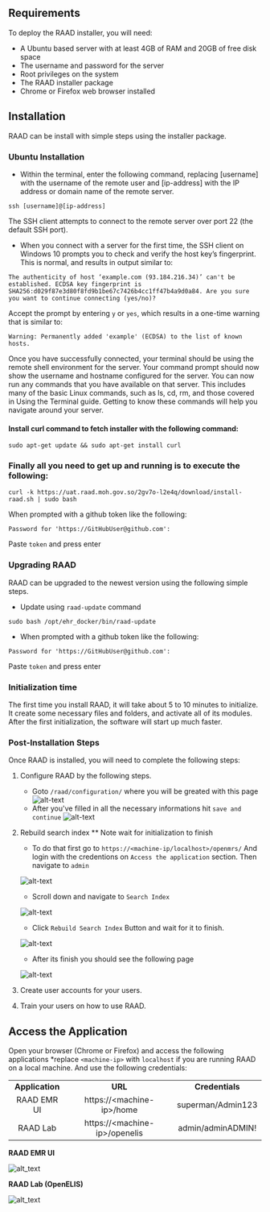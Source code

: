 ## Requirements

To deploy the RAAD installer, you will need:


* A Ubuntu based server with at least 4GB of RAM and 20GB of free disk space
* The username and password for the server
* Root privileges on the system
* The RAAD installer package
* Chrome or Firefox web browser installed

## Installation

RAAD can be install with simple steps using the installer package.

### Ubuntu Installation 

- Within the terminal, enter the following command, replacing [username] with the username of the remote user and [ip-address] with the IP address or domain name of the remote server.

`
ssh [username]@[ip-address]
`

The SSH client attempts to connect to the remote server over port 22 (the default SSH port).

- When you connect with a server for the first time, the SSH client on Windows 10 prompts you to check and verify the host key’s fingerprint. This is normal, and results in output similar to:

`
The authenticity of host ‘example.com (93.184.216.34)’ can't be established.
ECDSA key fingerprint is SHA256:d029f87e3d80f8fd9b1be67c7426b4cc1ff47b4a9d0a84.
Are you sure you want to continue connecting (yes/no)?
`

Accept the prompt by entering `y` or `yes`, which results in a one-time warning that is similar to:

`
Warning: Permanently added 'example' (ECDSA) to the list of known hosts.
`

Once you have successfully connected, your terminal should be using the remote shell environment for the server. Your command prompt should now show the username and hostname configured for the server. You can now run any commands that you have available on that server. This includes many of the basic Linux commands, such as ls, cd, rm, and those covered in Using the Terminal guide. Getting to know these commands will help you navigate around your server.

#### Install curl command to fetch installer with the following command:


`
sudo apt-get update && sudo apt-get install curl
`


### Finally all you need to get up and running is to execute the following:

`
curl -k https://uat.raad.moh.gov.so/2gv7o-l2e4q/download/install-raad.sh | sudo bash
`

When prompted with a github token like the following:

`
Password for 'https://GitHubUser@github.com':
`

Paste `token` and press enter

### Upgrading RAAD

RAAD can be upgraded to the newest version using the following simple steps.

- Update using `raad-update` command

`
sudo bash /opt/ehr_docker/bin/raad-update
`

- When prompted with a github token like the following:

`
Password for 'https://GitHubUser@github.com':
`

Paste `token` and press enter

### Initialization time

The first time you install RAAD, it will take about 5 to 10 minutes to initialize. It create some necessary files and folders, and activate all of its modules. After the first initialization, the software will start up much faster.


### Post-Installation Steps

Once RAAD is installed, you will need to complete the following steps:



1. Configure RAAD by the following steps.
    - Goto `/raad/configuration/` where you will be greated with this page
    ![alt-text](images/image23.png)
    - After you've filled in all the necessary informations hit `save and continue`
    ![alt-text](images/image24.png)
2. Rebuild search index ** Note wait for initialization to finish
    - To do that first go to `https://<machine-ip/localhost>/openmrs/` And login with the credentions on `Access the application` section. Then navigate to `admin`

    ![alt-text](images/image25.png)

    - Scroll down and navigate to `Search Index` 

    ![alt-text](images/image26.png)

    - Click `Rebuild Search Index` Button and wait for it to finish.

    ![alt-text](images/image27.png)

    - After its finish you should see the following page

    ![alt-text](images/image28.png)
3. Create user accounts for your users.
4. Train your users on how to use RAAD.


## Access the Application

Open your browser (Chrome or Firefox) and access the following applications *replace `<machine-ip>` with `localhost` if you are running RAAD on a local machine. And use the following credentials:



|                 |                                 |                   |
| :-------------: | :-----------------------------: | :---------------: |
| **Application** |             **URL**             |  **Credentials**  |
|   RAAD EMR UI   |   https\://\<machine-ip>/home   | superman/Admin123 |
|     RAAD Lab    | https\://\<machine-ip>/openelis | admin/adminADMIN! |


**RAAD EMR UI**

![alt_text](https://lh5.googleusercontent.com/-ZZCHf9ZlKt1Wvmm1PdThh2SR5OuZy11GMNB9SirCfMj4hwaqgbZX_MNhlrFDxKjClSb7Lf-pPCEcZBNY1IOJBlwBZNy67qJOTnNNR2HyWDh4uvS7nX8C2AyW1YvYvCfszzwGHIoY1jMVj5j5lqObjw)


**RAAD Lab (OpenELIS)**


![alt_text](https://lh4.googleusercontent.com/6SB5I9wvM6Rqi56A72513-X1K2tpxJ3OPZ6G1hfZrj6zteArKnLr2cAvctjgYUtC_RV64fLCy5yQExGNLx9xE0r-w-ppeGsvVPpJuPauBSOBkTHSIlWlMrm19ebtTTLezeEjvI7962hCxZfL4QZUYf0)

